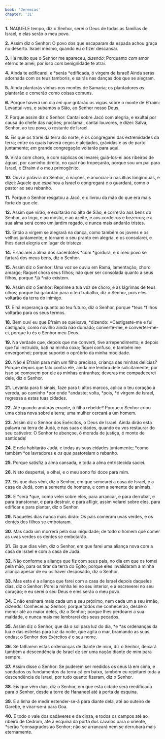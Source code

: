 ```yaml
---
book: 'Jeremias'
chapter: '31'
---
```


**1.** NAQUELE tempo, diz o Senhor, serei o Deus de todas as famílias de Israel, e elas serão o meu povo.

**2.** Assim diz o Senhor: O povo dos que escaparam da espada achou graça no deserto. Israel mesmo, quando eu o fizer descansar.

**3.** Há muito que o Senhor me apareceu, *dizendo:* Porquanto *com* amor eterno te amei, por isso *com* benignidade te atraí.

**4.** Ainda te edificarei, e *serás *edificada, ó virgem de Israel! Ainda serás adornada com os teus tamboris, e sairás nas danças dos que se alegram.

**5.** Ainda plantarás vinhas nos montes de Samaria; os plantadores *as* plantarão e comerão como coisas comuns.

**6.** Porque haverá um dia *em que* gritarão os vigias sobre o monte de Efraim: Levantai-vos, e subamos a Sião, ao Senhor nosso Deus.

**7.** Porque assim diz o Senhor: Cantai sobre Jacó com alegria, e exultai por causa do chefe das nações; proclamai, cantai louvores, e dizei: Salva, Senhor, ao teu povo, o restante de Israel.

**8.** Eis que os trarei da terra do norte, e os congregarei das extremidades da terra; entre os quais haverá cegos e aleijados, grávidas e as de parto juntamente; *em* grande congregação voltarão para aqui.

**9.** Virão com choro, e com súplicas os levarei; guiá-los-ei aos ribeiros de águas, por caminho direito, no qual não tropeçarão, porque sou um pai para Israel, e Efraim *é* o meu primogênito.

**10.** Ouvi a palavra do Senhor, ó nações, e anunciai-a nas ilhas longínquas, e dizei: Aquele que espalhou a Israel o congregará e o guardará, como o pastor ao seu rebanho.

**11.** Porque o Senhor resgatou a Jacó, e o livrou da mão do que era mais forte do que ele.

**12.** Assim que virão, e exultarão no alto de Sião, e correrão aos bens do Senhor, ao trigo, e ao mosto, e ao azeite, e aos cordeiros e bezerros; e a sua alma será como um jardim regado, e nunca mais andarão tristes.

**13.** Então a virgem se alegrará na dança, como também os jovens e os velhos juntamente; e tornarei o seu pranto em alegria, e os consolarei, e lhes darei alegria em lugar de tristeza.

**14.** E saciarei a alma dos sacerdotes *com *gordura, e o meu povo se fartará dos meus bens, diz o Senhor.

**15.** Assim diz o Senhor: Uma voz se ouviu em Ramá, lamentação, choro amargo; Raquel chora seus filhos; não quer ser consolada quanto a seus filhos, porque *já *não existem.

**16.** Assim diz o Senhor: Reprime a tua voz de choro, e as lágrimas de teus olhos; porque há galardão para o teu trabalho, diz o Senhor, pois eles voltarão da terra do inimigo.

**17.** E há esperança quanto ao teu futuro, diz o Senhor, porque *teus *filhos voltarão para os seus termos.

**18.** Bem ouvi eu que Efraim se queixava, *dizendo: *Castigaste-me e fui castigado, como novilho ainda não domado; converte-me, e converter-me-ei, porque tu és o Senhor meu Deus.

**19.** Na verdade que, depois que me converti, tive arrependimento; e depois que fui instruído, bati na minha coxa; fiquei confuso, e também me envergonhei; porque suportei o opróbrio da minha mocidade.

**20.** Não é Efraim para mim um filho precioso, criança das minhas delícias? Porque depois que falo contra ele, ainda me lembro dele solicitamente; por isso se comovem por ele as minhas entranhas; deveras me compadecerei dele, diz o Senhor.

**21.** Levanta para ti sinais, faze para ti altos marcos, aplica o teu coração à vereda, ao caminho *por onde *andaste; volta, *pois, *ó virgem de Israel, regressa a estas tuas cidades.

**22.** Até quando andarás errante, ó filha rebelde? Porque o Senhor criou uma coisa nova sobre a terra; uma mulher cercará a um homem.

**23.** Assim diz o Senhor dos Exércitos, o Deus de Israel: Ainda dirão esta palavra na terra de Judá, e nas suas cidades, quando eu vos restaurar do seu cativeiro: O Senhor te abençoe, ó morada de justiça, ó monte de santidade!

**24.** E nela habitarão Judá, e todas as suas cidades juntamente; *como também *os lavradores e *os que* pastoreiam o rebanho.

**25.** Porque satisfiz a alma cansada, e toda a alma entristecida saciei.

**26.** Nisto despertei, e olhei, e o meu sono foi doce para mim.

**27.** Eis que dias vêm, diz o Senhor, em que semearei a casa de Israel, e a casa de Judá, com a semente de homens, e com a semente de animais.

**28.** E *será *que, como velei sobre eles, para arrancar, e para derrubar, e para transtornar, e para destruir, e para afligir, assim velarei sobre eles, para edificar e para plantar, diz o Senhor.

**29.** Naqueles dias nunca mais dirão: Os pais comeram uvas verdes, e os dentes dos filhos se embotaram.

**30.** Mas cada um morrerá pela sua iniquidade; de todo o homem que comer as uvas verdes os dentes se embotarão.

**31.** Eis que dias vêm, diz o Senhor, em que farei uma aliança nova com a casa de Israel e com a casa de Judá.

**32.** Não conforme a aliança que fiz com seus pais, no dia em que os tomei pela mão, para os tirar da terra do Egito; porque eles invalidaram a minha aliança apesar de eu os haver desposado, diz o Senhor.

**33.** Mas esta *é* a aliança que farei com a casa de Israel depois daqueles dias, diz o Senhor: Porei a minha lei no seu interior, e a escreverei no seu coração; e eu serei o seu Deus e eles serão o meu povo.

**34.** E não ensinará mais cada um a seu próximo, nem cada um a seu irmão, dizendo: Conhecei ao Senhor; porque todos me conhecerão, desde o menor até ao maior deles, diz o Senhor; porque lhes perdoarei a sua maldade, e nunca mais me lembrarei dos seus pecados.

**35.** Assim diz o Senhor, que dá o sol para luz do dia, *e *as ordenanças da lua e das estrelas para luz da noite, que agita o mar, bramando as suas ondas; o Senhor dos Exércitos *é* o seu nome.

**36.** Se falharem estas ordenanças de diante de mim, diz o Senhor, deixará também a descendência de Israel de ser uma nação diante de mim para sempre.

**37.** Assim disse o Senhor: Se puderem ser medidos os céus lá em cima, e sondados os fundamentos da terra cá em baixo, também eu rejeitarei toda a descendência de Israel, por tudo quanto fizeram, diz o Senhor.

**38.** Eis que vêm dias, diz o Senhor, em que esta cidade será reedificada para o Senhor, desde a torre de Hananeel até à porta da esquina.

**39.** E a linha de medir estender-se-á para diante dela, até ao outeiro de Garebe, e virar-se-á para Goa.

**40.** E todo o vale dos cadáveres e da cinza, e todos os campos até ao ribeiro de Cedrom, até à esquina da porta dos cavalos para o oriente, *serão *consagrados ao Senhor; não se arrancará nem se derrubará mais eternamente.
